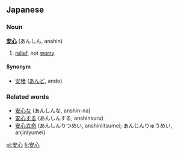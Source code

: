 ==Japanese==
===Noun===
'''[[安]][[心]]''' (あんしん, anshin)

# [[relief]], not [[worry]]

====Synonym====
* [[安堵]] ([[あんど]], ando)

===Related words===
* [[安心な]] (あんしんな, anshin-na)
* [[安心する]] (あんしんする, anshinsuru)
* [[安心立命]] (あんしんりつめい, anshinlitsumei; あんじんりゅうめい, anjinlyumei)

[[pl:安心]]
[[fi:安心]]
